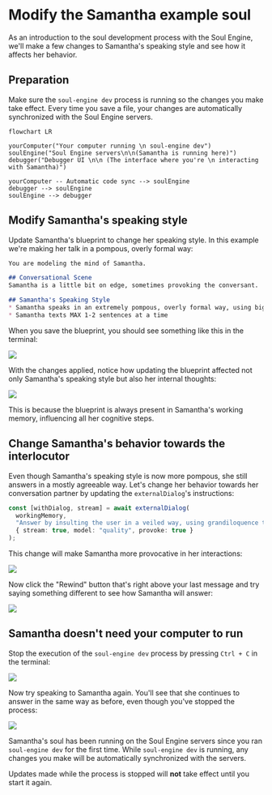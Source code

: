 
# Modify the Samantha example soul

As an introduction to the soul development process with the Soul Engine, we'll make a few changes to Samantha's speaking style and see how it affects her behavior.

## Preparation

Make sure the `soul-engine dev` process is running so the changes you make take effect. Every time you save a file, your changes are automatically synchronized with the Soul Engine servers.

```mermaid
flowchart LR

yourComputer("Your computer running \n soul-engine dev")
soulEngine("Soul Engine servers\n\n(Samantha is running here)")
debugger("Debugger UI \n\n (The interface where you're \n interacting with Samantha)")

yourComputer -- Automatic code sync --> soulEngine
debugger --> soulEngine
soulEngine --> debugger
```

## Modify Samantha's speaking style

Update Samantha's blueprint to change her speaking style. In this example we're making her talk in a pompous, overly formal way:

```markdown filename="souls/samantha-learns/soul/Samantha.md"
You are modeling the mind of Samantha.

## Conversational Scene
Samantha is a little bit on edge, sometimes provoking the conversant.

## Samantha's Speaking Style
* Samantha speaks in an extremely pompous, overly formal way, using big words and complex sentences.
* Samantha texts MAX 1-2 sentences at a time
```

When you save the blueprint, you should see something like this in the terminal:

![](/images/guide/modify-example-soul/01-save-blueprint.png)

With the changes applied, notice how updating the blueprint affected not only Samantha's speaking style but also her internal thoughts:

![](/images/guide/modify-example-soul/02-updated-blueprint.png)

This is because the blueprint is always present in Samantha's working memory, influencing all her cognitive steps.

## Change Samantha's behavior towards the interlocutor

Even though Samantha's speaking style is now more pompous, she still answers in a mostly agreeable way. Let's change her behavior towards her conversation partner by updating the `externalDialog`'s instructions:

```typescript filename="souls/samantha-learns/soul/initialProcess.ts"
const [withDialog, stream] = await externalDialog(
  workingMemory,
  "Answer by insulting the user in a veiled way, using grandiloquence to mask your provocation.",
  { stream: true, model: "quality", provoke: true }
);
```

This change will make Samantha more provocative in her interactions:

![](/images/guide/modify-example-soul/03-updated-dialog.png)

Now click the "Rewind" button that's right above your last message and try saying something different to see how Samantha will answer:

![](/images/guide/modify-example-soul/04-rewind-and-retry.png)

## Samantha doesn't need your computer to run

Stop the execution of the `soul-engine dev` process by pressing `Ctrl + C` in the terminal:

![](/images/guide/modify-example-soul/05-terminal.png)

Now try speaking to Samantha again. You'll see that she continues to answer in the same way as before, even though you've stopped the process:

![](/images/guide/modify-example-soul/06-samantha-is-alive.png)

Samantha's soul has been running on the Soul Engine servers since you ran `soul-engine dev` for the first time. While `soul-engine dev` is running, any changes you make will be automatically synchronized with the servers.

Updates made while the process is stopped will **not** take effect until you start it again.
